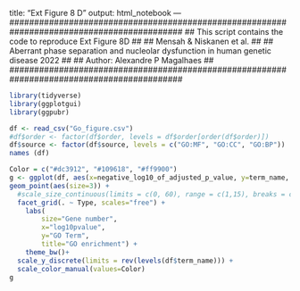   title: "Ext Figure 8 D"
output: html_notebook
---
###########################################################################################
## This script contains the code to reproduce Ext Figure 8D                              ##
## Mensah & Niskanen et al.                                                              ##
## Aberrant phase separation and nucleolar dysfunction in human genetic disease 2022     ##
## Author: Alexandre P Magalhaes                                                         ##
###########################################################################################

```r

library(tidyverse)
library(ggplotgui)
library(ggpubr)

```
```r
df <- read_csv("Go_figure.csv")
#df$order <- factor(df$order, levels = df$order[order(df$order)])
df$source <- factor(df$source, levels = c("GO:MF", "GO:CC", "GO:BP"))
names (df)
```


```r
Color = c("#dc3912", "#109618", "#ff9900")
g <- ggplot(df, aes(x=negative_log10_of_adjusted_p_value, y=term_name, color=source)) + 
geom_point(aes(size=3)) +
  #scale_size_continuous(limits = c(0, 60), range = c(1,15), breaks = c(0,10,20,30,40,50,60))+
  facet_grid(. ~ Type, scales="free") +
	labs(
		size="Gene number",
		x="log10pvalue",
		y="GO Term",
		title="GO enrichment") +
	theme_bw()+
  scale_y_discrete(limits = rev(levels(df$term_name))) +
  scale_color_manual(values=Color)
g

```

